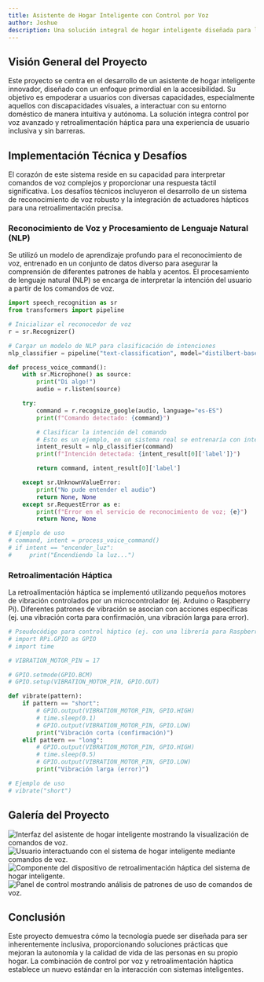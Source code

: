 ```yaml
---
title: Asistente de Hogar Inteligente con Control por Voz
author: Joshue
description: Una solución integral de hogar inteligente diseñada para la accesibilidad, con interacciones de voz y retroalimentación háptica.
---
```


## Visión General del Proyecto

Este proyecto se centra en el desarrollo de un asistente de hogar inteligente innovador, diseñado con un enfoque primordial en la accesibilidad. Su objetivo es empoderar a usuarios con diversas capacidades, especialmente aquellos con discapacidades visuales, a interactuar con su entorno doméstico de manera intuitiva y autónoma. La solución integra control por voz avanzado y retroalimentación háptica para una experiencia de usuario inclusiva y sin barreras.


<BreakoutImage src="/projects/project-image-1.png" />

## Implementación Técnica y Desafíos

El corazón de este sistema reside en su capacidad para interpretar comandos de voz complejos y proporcionar una respuesta táctil significativa. Los desafíos técnicos incluyeron el desarrollo de un sistema de reconocimiento de voz robusto y la integración de actuadores hápticos para una retroalimentación precisa.

### Reconocimiento de Voz y Procesamiento de Lenguaje Natural (NLP)

Se utilizó un modelo de aprendizaje profundo para el reconocimiento de voz, entrenado en un conjunto de datos diverso para asegurar la comprensión de diferentes patrones de habla y acentos. El procesamiento de lenguaje natural (NLP) se encarga de interpretar la intención del usuario a partir de los comandos de voz.

```python
import speech_recognition as sr
from transformers import pipeline

# Inicializar el reconocedor de voz
r = sr.Recognizer()

# Cargar un modelo de NLP para clasificación de intenciones
nlp_classifier = pipeline("text-classification", model="distilbert-base-uncased-finetuned-sst-2-english")

def process_voice_command():
    with sr.Microphone() as source:
        print("Di algo!")
        audio = r.listen(source)

    try:
        command = r.recognize_google(audio, language="es-ES")
        print(f"Comando detectado: {command}")

        # Clasificar la intención del comando
        # Esto es un ejemplo, en un sistema real se entrenaría con intenciones específicas del hogar
        intent_result = nlp_classifier(command)
        print(f"Intención detectada: {intent_result[0]['label']}")

        return command, intent_result[0]['label']

    except sr.UnknownValueError:
        print("No pude entender el audio")
        return None, None
    except sr.RequestError as e:
        print(f"Error en el servicio de reconocimiento de voz; {e}")
        return None, None

# Ejemplo de uso
# command, intent = process_voice_command()
# if intent == "encender_luz":
#     print("Encendiendo la luz...")
```

### Retroalimentación Háptica

La retroalimentación háptica se implementó utilizando pequeños motores de vibración controlados por un microcontrolador (ej. Arduino o Raspberry Pi). Diferentes patrones de vibración se asocian con acciones específicas (ej. una vibración corta para confirmación, una vibración larga para error).

```python
# Pseudocódigo para control háptico (ej. con una librería para Raspberry Pi GPIO)
# import RPi.GPIO as GPIO
# import time

# VIBRATION_MOTOR_PIN = 17

# GPIO.setmode(GPIO.BCM)
# GPIO.setup(VIBRATION_MOTOR_PIN, GPIO.OUT)

def vibrate(pattern):
    if pattern == "short":
        # GPIO.output(VIBRATION_MOTOR_PIN, GPIO.HIGH)
        # time.sleep(0.1)
        # GPIO.output(VIBRATION_MOTOR_PIN, GPIO.LOW)
        print("Vibración corta (confirmación)")
    elif pattern == "long":
        # GPIO.output(VIBRATION_MOTOR_PIN, GPIO.HIGH)
        # time.sleep(0.5)
        # GPIO.output(VIBRATION_MOTOR_PIN, GPIO.LOW)
        print("Vibración larga (error)")

# Ejemplo de uso
# vibrate("short")
```

## Galería del Proyecto

<div class="grid grid-cols-1 gap-4 md:grid-cols-2">
  <Image
    src="/projects/project-image-1.png"
    alt="Interfaz del asistente de hogar inteligente mostrando la visualización de comandos de voz."
    width={1200}
    height={600}
    class="h-[250px] w-full rounded-lg object-cover"
  />
  <Image
    src="/projects/project-image-2.png"
    alt="Usuario interactuando con el sistema de hogar inteligente mediante comandos de voz."
    width={1200}
    height={600}
    class="h-[250px] w-full rounded-lg object-cover"
  />
  <Image
    src="/projects/project-image-3.png"
    alt="Componente del dispositivo de retroalimentación háptica del sistema de hogar inteligente."
    width={1200}
    height={600}
    class="h-[250px] w-full rounded-lg object-cover"
  />
  <Image
    src="/projects/project-image-4.png"
    alt="Panel de control mostrando análisis de patrones de uso de comandos de voz."
    width={1200}
    height={600}
    class="h-[250px] w-full rounded-lg object-cover"
  />
</div>

## Conclusión

Este proyecto demuestra cómo la tecnología puede ser diseñada para ser inherentemente inclusiva, proporcionando soluciones prácticas que mejoran la autonomía y la calidad de vida de las personas en su propio hogar. La combinación de control por voz y retroalimentación háptica establece un nuevo estándar en la interacción con sistemas inteligentes.
